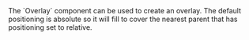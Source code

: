 
<div className="large">
  The `Overlay` component can be used to create an overlay.
  The default positioning is absolute so it will fill to cover the
  nearest parent that has positioning set to relative.
</div>

<Example
  Component={Component}
  code={Source}
/>
